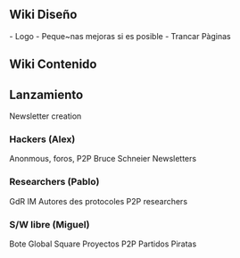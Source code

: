 



== Wiki Diseño ==

- Logo
- Peque~nas mejoras si es posible
- Trancar Pàginas

== Wiki Contenido ==


== Lanzamiento ==

Newsletter creation

=== Hackers (Alex) ===

Anonmous, foros, P2P
Bruce Schneier 
Newsletters

=== Researchers (Pablo) ===

GdR IM
Autores des protocoles
P2P researchers

=== S/W libre (Miguel) ===

Bote
Global Square
Proyectos P2P
Partidos Piratas